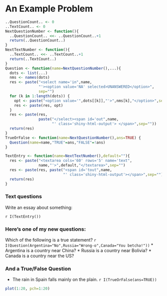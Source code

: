 An Example Problem
========================================================

```r
..QuestionCount.. <- 0
..TextCount.. <- 0
NextQuestionNumber <- function(){
  ..QuestionCount.. <<- ..QuestionCount..+1
  return(..QuestionCount..)
}
NextTextNumber <- function(){
  ..TextCount.. <<- ..TextCount..+1
  return(..TextCount..)
}
Question <- function(name=NextQuestionNumber(),...){
  dots <- list(...)
  nms <- names(dots)
  res <- paste("<select name='in",name,
               "'><option value='NA' selected>UNANSWERED</option>",
               sep="")
  for (k in 1:length(dots)) {
    opt <- paste("<option value='",dots[[k]],"'>",nms[k],"</option>",sep="")
    res <- paste(res, opt)
  }
  res <- paste(res, 
               paste("</select><span id='out",name,
                     "' class='shiny-html-output'> </span>",sep=""))
  return(res)
}
TrueOrFalse <- function(name=NextQuestionNumber(),ans=TRUE) {
  Question(name=name,"TRUE"=ans,"FALSE"=!ans)
}

TextEntry <- function(name=NextTextNumber(),default=""){
  res <- paste("<textarea cols='60' rows='5' name='text",
               name,"'>",default,"</textarea>",sep="")
  res <- paste(res, paste("<span id='tout",name,
                          "' class='shiny-html-output'></span>",sep=""))
  return(res)
}
```
### Text questions

Write an essay about something:

`r I(TextEntry())`


### Here's one of my new questions: 

Which of the following is a true statement? `r I(Question(Argentina="No",Russia="Wrong-o",Canada="You betcha!"))`
* Argentina is a country near China?
* Russia is a country near Bolivia?
* Canada is a country near the US?

### And a True/False Question

* The rain in Spain falls mainly on the plain. `r I(TrueOrFalse(ans=TRUE))`


```r
plot(1:20, pch=1:20)
```